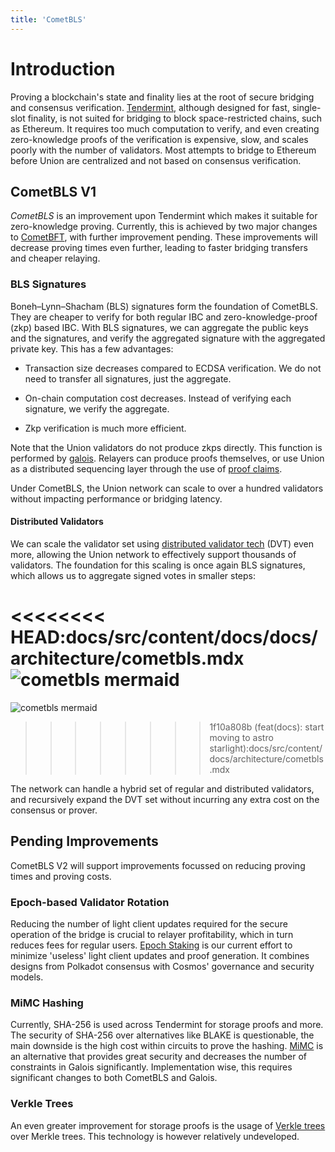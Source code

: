 ```yaml
---
title: 'CometBLS'
---
```


# Introduction

Proving a blockchain's state and finality lies at the root of secure bridging and consensus verification. [Tendermint](https://github.com/cometbft/cometbft), although designed for fast, single-slot finality, is not suited for bridging to block space-restricted chains, such as Ethereum. It requires too much computation to verify, and even creating zero-knowledge proofs of the verification is expensive, slow, and scales poorly with the number of validators. Most attempts to bridge to Ethereum before Union are centralized and not based on consensus verification.

## CometBLS V1

_CometBLS_ is an improvement upon Tendermint which makes it suitable for zero-knowledge proving. Currently, this is achieved by two major changes to [CometBFT](https://github.com/cometbft/cometbft), with further improvement pending. These improvements will decrease proving times even further, leading to faster bridging transfers and cheaper relaying.

### BLS Signatures

Boneh–Lynn–Shacham (BLS) signatures form the foundation of CometBLS. They are cheaper to verify for both regular IBC and zero-knowledge-proof (zkp) based IBC. With BLS signatures, we can aggregate the public keys and the signatures, and verify the aggregated signature with the aggregated private key. This has a few advantages:

- Transaction size decreases compared to ECDSA verification. We do not need to transfer all signatures, just the aggregate.

- On-chain computation cost decreases. Instead of verifying each signature, we verify the aggregate.

- Zkp verification is much more efficient.

Note that the Union validators do not produce zkps directly. This function is performed by [galois](../galois). Relayers can produce proofs themselves, or use Union as a distributed sequencing layer through the use of [proof claims](https://github.com/unionlabs/union/discussions/41).

Under CometBLS, the Union network can scale to over a hundred validators without impacting performance or bridging latency.

#### Distributed Validators

We can scale the validator set using [distributed validator tech](https://figment.io/distributed-validator-technology-and-infrastructure-resilience/) (DVT) even more, allowing the Union network to effectively support thousands of validators. The foundation for this scaling is once again BLS signatures, which allows us to aggregate signed votes in smaller steps:

<<<<<<<< HEAD:docs/src/content/docs/docs/architecture/cometbls.mdx
![cometbls mermaid](../../../../assets/cometbls.svg)
========
![cometbls mermaid](../../../assets/cometbls.svg)
>>>>>>>> 1f10a808b (feat(docs): start moving to astro starlight):docs/src/content/docs/architecture/cometbls.mdx

The network can handle a hybrid set of regular and distributed validators, and recursively expand the DVT set without incurring any extra cost on the consensus or prover.

## Pending Improvements

CometBLS V2 will support improvements focussed on reducing proving times and proving costs.

### Epoch-based Validator Rotation

Reducing the number of light client updates required for the secure operation of the bridge is crucial to relayer profitability, which in turn reduces fees for regular users. [Epoch Staking](https://github.com/unionlabs/union/discussions/14) is our current effort to minimize 'useless' light client updates and proof generation. It combines designs from Polkadot consensus with Cosmos' governance and security models.

### MiMC Hashing

Currently, SHA-256 is used across Tendermint for storage proofs and more. The security of SHA-256 over alternatives like BLAKE is questionable, the main downside is the high cost within circuits to prove the hashing. [MiMC](https://eprint.iacr.org/2016/492.pdf) is an alternative that provides great security and decreases the number of constraints in Galois significantly. Implementation wise, this requires significant changes to both CometBLS and Galois.

### Verkle Trees

An even greater improvement for storage proofs is the usage of [Verkle trees](https://math.mit.edu/research/highschool/primes/materials/2018/Kuszmaul.pdf) over Merkle trees. This technology is however relatively undeveloped.
